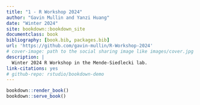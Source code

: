 ```yaml
--- 
title: "1 - R Workshop 2024"
author: "Gavin Mullin and Yanzi Huang"
date: "Winter 2024"
site: bookdown::bookdown_site
documentclass: book
bibliography: [book.bib, packages.bib]
url: 'https://github.com/gavin-mullin/R-Workshop-2024'
# cover-image: path to the social sharing image like images/cover.jpg
description: |
  Winter 2024 R Workshop in the Mende-Siedlecki lab.
link-citations: yes
# github-repo: rstudio/bookdown-demo
---
```


```r
bookdown::render_book()
bookdown::serve_book()
```

